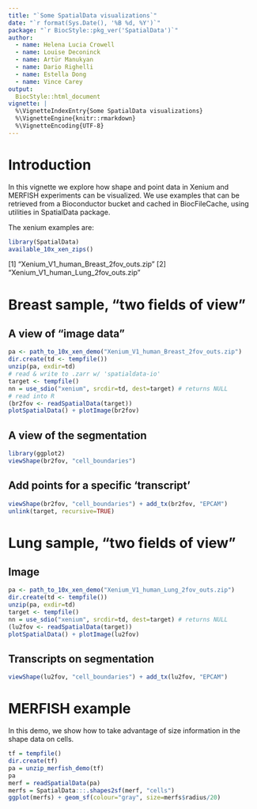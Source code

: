 ```yaml
---
title: "`Some SpatialData visualizations`"
date: "`r format(Sys.Date(), '%B %d, %Y')`"
package: "`r BiocStyle::pkg_ver('SpatialData')`"
author:
  - name: Helena Lucia Crowell
  - name: Louise Deconinck
  - name: Artür Manukyan
  - name: Dario Righelli
  - name: Estella Dong
  - name: Vince Carey
output:
  BiocStyle::html_document
vignette: |
  %\VignetteIndexEntry{Some SpatialData visualizations}
  %\VignetteEngine{knitr::rmarkdown}
  %\VignetteEncoding{UTF-8}
---
```



# Introduction

In this vignette we explore how shape and point data in Xenium and
MERFISH experiments can be visualized.  We use examples that
can be retrieved from a Bioconductor bucket and cached in
BiocFileCache, using utilities in SpatialData package.

The xenium examples are:
```r
library(SpatialData)
available_10x_xen_zips()
```

[1] "Xenium_V1_human_Breast_2fov_outs.zip"
[2] "Xenium_V1_human_Lung_2fov_outs.zip"  


# Breast sample, "two fields of view"

## A view of "image data"

```r
pa <- path_to_10x_xen_demo("Xenium_V1_human_Breast_2fov_outs.zip")
dir.create(td <- tempfile())
unzip(pa, exdir=td)
# read & write to .zarr w/ 'spatialdata-io'
target <- tempfile()
nn = use_sdio("xenium", srcdir=td, dest=target) # returns NULL
# read into R
(br2fov <- readSpatialData(target))
plotSpatialData() + plotImage(br2fov)
```

## A view of the segmentation

```r
library(ggplot2)
viewShape(br2fov, "cell_boundaries")
```

## Add points for a specific 'transcript'

```r
viewShape(br2fov, "cell_boundaries") + add_tx(br2fov, "EPCAM")
unlink(target, recursive=TRUE)
```

# Lung sample, "two fields of view"

## Image

```r
pa <- path_to_10x_xen_demo("Xenium_V1_human_Lung_2fov_outs.zip")
dir.create(td <- tempfile())
unzip(pa, exdir=td)
target <- tempfile()
nn = use_sdio("xenium", srcdir=td, dest=target) # returns NULL
(lu2fov <- readSpatialData(target))
plotSpatialData() + plotImage(lu2fov)
```

## Transcripts on segmentation

```r
viewShape(lu2fov, "cell_boundaries") + add_tx(lu2fov, "EPCAM")
```

# MERFISH example

In this demo, we show how to take advantage of
size information in the shape data on cells.

```r
tf = tempfile()
dir.create(tf)
pa = unzip_merfish_demo(tf)
pa
merf = readSpatialData(pa)
merfs = SpatialData:::.shapes2sf(merf, "cells")
ggplot(merfs) + geom_sf(colour="gray", size=merfs$radius/20)
```
